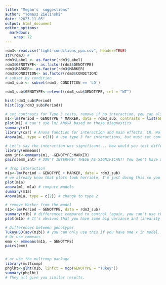 ```yaml
---
title: "Megan's  suggestions"
author: "Tomasz Zielinski"
date: "2023-11-05"
output: html_document
editor_options: 
  markdown: 
    wrap: 72
---
```


```r
rdm3<-read.csv("light-conditions_ppa.csv", header=TRUE)
str(rdm3) #
rdm3$Label <- as.factor(rdm3$Label)
rdm3$GENOTYPE<- as.factor(rdm3$GENOTYPE)
rdm3$MARKER<- as.factor(rdm3$MARKER)
rdm3$CONDITION<- as.factor(rdm3$CONDITION)
# subset by condition
rdm3_sub <- subset(rdm3, CONDITION == 'LD')

rdm3_sub$GENOTYPE<-relevel(rdm3_sub$GENOTYPE, ref = "WT") 


```


```r
hist(rdm3_sub$Period)
hist(log(rdm3_sub$Period))

```


```r
# set contrasts for Type 3 tests, remove if no interaction, you can also set contrasts directly within Anova
m1<-lm(Period ~ GENOTYPE * MARKER, data = rdm3_sub, contrasts = list(GENOTYPE = contr.sum, MARKER = contr.sum))
plot(m1) # can't use lm/ ANOVA based on these diagnostics
summary(m1)
library(car) # Anova function for interaction and main effects, LR, Wald, F tests
Anova(m1, type = c(3)) # use type 3 for interactions, but must set contrasts first!

```


```r
# Let's say the interaction was significant... how would you test differences? If an interaction is significant, don't interpret the main effects! (You can't make assumptions about main effets in the prescence of a sig interaction effect)
library(emmeans)
emm_int<-emmeans(m1, ~GENOTYPE:MARKER)
pairs(emm_int) # DON'T INTERPRET THESE AS SIGNIFICANT! You don't have a sig interaction so you cannot do so, this is only a demonstration

```


```r
# drop interaction
m1a<-lm(Period ~ GENOTYPE + MARKER, data = rdm3_sub)
# we already know that plots look horrible, I'm just doing this so you can see it
plot(m1a)
anova(m1, m1a) # compare models
summary(m1a)
Anova(m1a, type = c(2)) # change to type 2

```


```r
# remove Marker from the model 
m1b<-lm(Period ~ GENOTYPE, data = rdm3_sub)
summary(m1b) # differences compared to control (again, you can't use this, this is a demonstration)
plot(m1b) # It's obvious that you have some big variance and linearity problems

```


```r
# Differences between genotypes 
TukeyHSD(aov(m1b)) # you can only use this if you have one x in model... 
# Or use emmeans 
emm <- emmeans(m1b, ~ GENOTYPE)
pairs(emm)


```
```r

```

```r
# or use the multcomp package
library(multcomp)
phglht<-glht(m1b, linfct = mcp(GENOTYPE = "Tukey"))
summary(phglht)
# They all give you similar results.

```


```r

```



